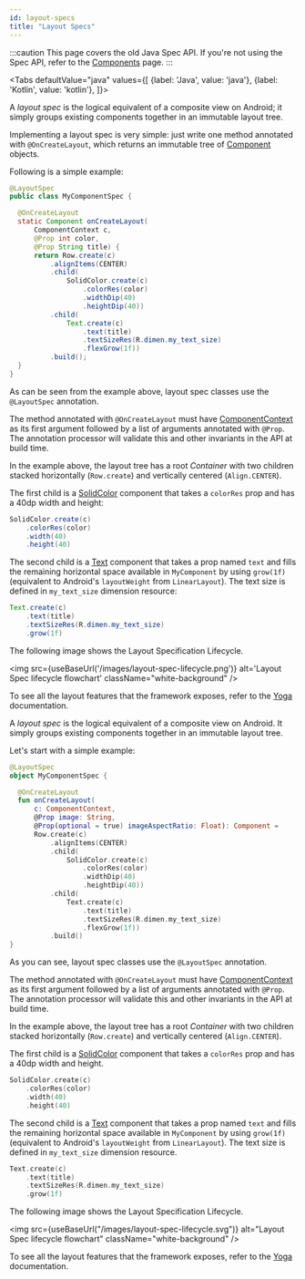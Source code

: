 ```yaml
---
id: layout-specs
title: "Layout Specs"
---
```



:::caution
This page covers the old Java Spec API. If you're not using the Spec API, refer to the [Components](../mainconcepts/components-basics.mdx) page.
:::

<Tabs
  defaultValue="java"
  values={[
    {label: 'Java', value: 'java'},
    {label: 'Kotlin', value: 'kotlin'},
  ]}>
  <TabItem value="java">

A *layout spec* is the logical equivalent of a composite view on Android; it simply groups existing components together in an immutable layout tree.

Implementing a layout spec is very simple: just write one method annotated with `@OnCreateLayout`, which returns an immutable tree of [Component](pathname:///javadoc/com/facebook/litho/Component.html) objects.

Following is a simple example:

```java
@LayoutSpec
public class MyComponentSpec {

  @OnCreateLayout
  static Component onCreateLayout(
      ComponentContext c,
      @Prop int color,
      @Prop String title) {
      return Row.create(c)
          .alignItems(CENTER)
          .child(
              SolidColor.create(c)
                  .colorRes(color)
                  .widthDip(40)
                  .heightDip(40))
          .child(
              Text.create(c)
                  .text(title)
                  .textSizeRes(R.dimen.my_text_size)
                  .flexGrow(1f))
          .build();
  }
}
```

As can be seen from the example above, layout spec classes use the `@LayoutSpec` annotation.

The method annotated with `@OnCreateLayout` must have [ComponentContext](pathname:///javadoc/com/facebook/litho/ComponentContext.html) as its first argument followed by a list of arguments annotated with `@Prop`. The annotation processor will validate this and other invariants in the API at build time.

In the example above, the layout tree has a root *Container* with two children stacked horizontally (`Row.create`) and vertically centered (`Align.CENTER`).

The first child is a [SolidColor](pathname:///javadoc/com/facebook/litho/widget/SolidColor.html) component that takes a `colorRes` prop and has a 40dp width and height:

```java
SolidColor.create(c)
    .colorRes(color)
    .width(40)
    .height(40)
```

The second child is a [Text](pathname:///javadoc/com/facebook/litho/widget/Text.html) component that takes a prop named `text` and fills the remaining horizontal space available in `MyComponent` by using `grow(1f)` (equivalent to Android's `layoutWeight` from `LinearLayout`). The text size is defined in `my_text_size` dimension resource:

```java
Text.create(c)
    .text(title)
    .textSizeRes(R.dimen.my_text_size)
    .grow(1f)
```

The following image shows the Layout Specification Lifecycle.

<img src={useBaseUrl('/images/layout-spec-lifecycle.png')} alt='Layout Spec lifecycle flowchart' className="white-background" />

To see all the layout features that the framework exposes, refer to the [Yoga](https://yogalayout.dev/docs/) documentation.

  </TabItem>
  <TabItem value="kotlin">

A *layout spec* is the logical equivalent of a composite view on Android. It simply groups existing components together in an immutable layout tree.

Let's start with a simple example:

```kotlin
@LayoutSpec
object MyComponentSpec {

  @OnCreateLayout
  fun onCreateLayout(
      c: ComponentContext,
      @Prop image: String,
      @Prop(optional = true) imageAspectRatio: Float): Component =
      Row.create(c)
          .alignItems(CENTER)
          .child(
              SolidColor.create(c)
                  .colorRes(color)
                  .widthDip(40)
                  .heightDip(40))
          .child(
              Text.create(c)
                  .text(title)
                  .textSizeRes(R.dimen.my_text_size)
                  .flexGrow(1f))
          .build()
}
```

As you can see, layout spec classes use the `@LayoutSpec` annotation.

The method annotated with `@OnCreateLayout` must have [ComponentContext](pathname:///javadoc/com/facebook/litho/ComponentContext.html) as its first argument followed by a list of arguments annotated with `@Prop`. The annotation processor will validate this and other invariants in the API at build time.

In the example above, the layout tree has a root *Container* with two children stacked horizontally (`Row.create`) and vertically centered (`Align.CENTER`).

The first child is a [SolidColor](pathname:///javadoc/com/facebook/litho/widget/SolidColor.html) component that takes a `colorRes` prop and has a 40dp width and height.

```kotlin
SolidColor.create(c)
    .colorRes(color)
    .width(40)
    .height(40)
```

The second child is a [Text](pathname:///javadoc/com/facebook/litho/widget/Text.html) component that takes a prop named `text` and fills the remaining horizontal space available in `MyComponent` by using `grow(1f)` (equivalent to Android's `layoutWeight` from `LinearLayout`). The text size is defined in `my_text_size` dimension resource.

```kotlin
Text.create(c)
    .text(title)
    .textSizeRes(R.dimen.my_text_size)
    .grow(1f)
```

The following image shows the Layout Specification Lifecycle.

<img src={useBaseUrl("/images/layout-spec-lifecycle.svg")} alt="Layout Spec lifecycle flowchart" className="white-background" />

To see all the layout features that the framework exposes, refer to the [Yoga](https://yogalayout.dev/docs/) documentation.

  </TabItem>
</Tabs>

